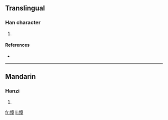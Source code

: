 ==Translingual==

===Han character===
{{Han char|rn=61|rad=心|as=12|sn=15|four=9104<sub>6</sub>|canj=心一田十 (PMWJ)}}

# {{defn|Han|sort=心12}}

====References====
* {{Han ref|kx=0403.030|dkj=11224|dj=0743.080|hdz=42353.090|uh=619B|ud=24987|bh=E5A1|bd=58785}}

----

==Mandarin==

===Hanzi===
{{cmn-hanzi|pin=[[tán]] ([[tan2]])|wg=t'an<sup>2</sup>}}

# {{defn|Mandarin}}

[[fr:憛]]
[[li:憛]]